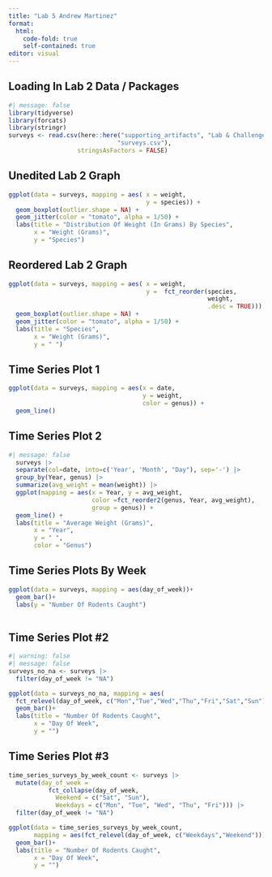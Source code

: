 ```yaml
---
title: "Lab 5 Andrew Martinez"
format:
  html: 
    code-fold: true
    self-contained: true
editor: visual
---
```


## Loading In Lab 2 Data / Packages

```r
#| message: false
library(tidyverse)
library(forcats)
library(stringr)
surveys <- read.csv(here::here("supporting_artifacts", "Lab & Challenge 2", 
                              "surveys.csv"), 
                   stringsAsFactors = FALSE)
```

## Unedited Lab 2 Graph

```r
ggplot(data = surveys, mapping = aes( x = weight, 
                                      y = species)) + 
  geom_boxplot(outlier.shape = NA) +
  geom_jitter(color = "tomato", alpha = 1/50) +
  labs(title = "Distribution Of Weight (In Grams) By Species", 
       x = "Weight (Grams)",
       y = "Species")
```

## Reordered Lab 2 Graph

```r
ggplot(data = surveys, mapping = aes( x = weight, 
                                      y =  fct_reorder(species, 
                                                       weight, 
                                                       .desc = TRUE))) + 
  geom_boxplot(outlier.shape = NA) +
  geom_jitter(color = "tomato", alpha = 1/50) +
  labs(title = "Species", 
       x = "Weight (Grams)",
       y = " ") 
```

## Time Series Plot 1

```r
ggplot(data = surveys, mapping = aes(x = date, 
                                     y = weight,
                                     color = genus)) +
  geom_line()
```

## Time Series Plot 2

```r
#| message: false
  surveys |> 
  separate(col=date, into=c('Year', 'Month', "Day"), sep='-') |> 
  group_by(Year, genus) |> 
  summarize(avg_weight = mean(weight)) |> 
  ggplot(mapping = aes(x = Year, y = avg_weight, 
                       color =fct_reorder2(genus, Year, avg_weight),
                       group = genus)) +
  geom_line() +
  labs(title = "Average Weight (Grams)", 
       x = "Year",
       y = " ",
       color = "Genus")
```

## Time Series Plots By Week

```r

ggplot(data = surveys, mapping = aes(day_of_week))+
  geom_bar()+
  labs(y = "Number Of Rodents Caught")
  
```

## Time Series Plot #2

```r
#| warning: false
#| message: false
surveys_no_na <- surveys |> 
  filter(day_of_week != "NA")

ggplot(data = surveys_no_na, mapping = aes(
  fct_relevel(day_of_week, c("Mon","Tue","Wed","Thu","Fri","Sat","Sun"))))+
  geom_bar()+
  labs(title = "Number Of Rodents Caught",
       x = "Day Of Week",
       y = "")
```

## Time Series Plot #3

```r
time_series_surveys_by_week_count <- surveys |> 
  mutate(day_of_week = 
           fct_collapse(day_of_week, 
             Weekend = c("Sat", "Sun"), 
             Weekdays = c("Mon", "Tue", "Wed", "Thu", "Fri"))) |>
  filter(day_of_week != "NA")

ggplot(data = time_series_surveys_by_week_count, 
       mapping = aes(fct_relevel(day_of_week, c("Weekdays","Weekend"))))+
  geom_bar()+
  labs(title = "Number Of Rodents Caught",
       x = "Day Of Week",
       y = "")
```
